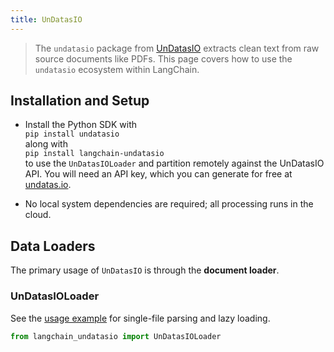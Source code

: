 ```yaml
---
title: UnDatasIO
---
```


> The `undatasio` package from
> [UnDatasIO](https://undatas.io) extracts clean text from raw source documents like
> PDFs.
> This page covers how to use the `undatasio`
> ecosystem within LangChain.

## Installation and Setup

- Install the Python SDK with  
  `pip install undatasio`  
  along with  
  `pip install langchain-undatasio`  
  to use the `UnDatasIOLoader` and partition remotely against the UnDatasIO API.
  You will need an API key, which you can generate for free at  
  [undatas.io](https://undatas.io).

- No local system dependencies are required; all processing runs in the cloud.

## Data Loaders

The primary usage of `UnDatasIO` is through the **document loader**.

### UnDatasIOLoader

See the [usage example](/oss/integrations/document_loaders/undatasio) for single-file parsing and lazy loading.

```python
from langchain_undatasio import UnDatasIOLoader
```
